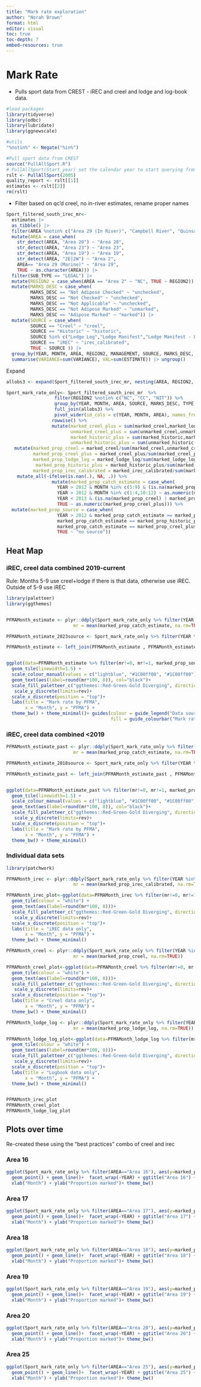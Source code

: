 ```yaml
---
title: "Mark rate exploration"
author: "Norah Brown"
format: html
editor: visual
toc: true
toc-depth: 7
embed-resources: true
---
```


# Mark Rate

-   Pulls sport data from CREST - iREC and creel and lodge and log-book data.

```r
#load packages
library(tidyverse)
library(odbc)
library(lubridate)
library(ggnewscale)

#utils
"%notin%" <- Negate("%in%")

#Pull sport data from CREST
source("PullAllSport.R")
# PullAllSport(Start_year) set the calendar year to start querying from to the current year
rslt <- PullAllSport(2005)
quality_report <- rslt[[1]]
estimates <- rslt[[2]]
rm(rslt)
```

-   Filter based on qc'd creel, no in-river estimates, rename proper names

```r
Sport_filtered_south_irec_mr<-
  estimates |>
  as_tibble() |>
  filter(AREA %notin% c("Area 29 (In River)", "Campbell River", "Quinsam River", "CR-1", "CR-2", "CR-3", "CR-4", "QR-1", "QR-2", "QR-3", "QR-4")) |>
  mutate(AREA = case_when(
    str_detect(AREA, "Area 20") ~ "Area 20",
    str_detect(AREA, "Area 23") ~ "Area 23",
    str_detect(AREA, "Area 19") ~ "Area 19",
    str_detect(AREA, "2E|2W") ~ "Area 2",
    AREA== "Area 29 (Marine)" ~ "Area 29",
    TRUE ~ as.character(AREA))) |>
  filter(SUB_TYPE == "LEGAL") |>
  mutate(REGION2 = case_when(AREA == "Area 2" ~ "NC", TRUE ~ REGION2)) |>
  mutate(MARKS_DESC = case_when(
         MARKS_DESC == "Not Adipose Checked" ~ "unchecked",
         MARKS_DESC == "Not Checked" ~ "unchecked",
         MARKS_DESC == "Not Applicable" ~ "unchecked",
         MARKS_DESC == "Not Adipose Marked" ~ "unmarked",
         MARKS_DESC == "Adipose Marked" ~ "marked")) |>
  mutate(SOURCE = case_when(
         SOURCE == "Creel" ~ "creel",
         SOURCE == "Historic" ~ "historic",
         SOURCE %in% c("Lodge Log","Lodge Manifest","Lodge Manifest - Log", "Lodge Estimate", "Log Estimate", "Lodge eLog") ~ "lodge_log",
         SOURCE == "iREC" ~ "irec_calibrated",
         TRUE ~ SOURCE )) |>
  group_by(YEAR, MONTH, AREA, REGION2, MANAGEMENT, SOURCE, MARKS_DESC, TYPE) |>
  summarise(VARIANCE=sum(VARIANCE), VAL=sum(ESTIMATE)) |> ungroup()
```

Expand

```r
allobs3 <- expand(Sport_filtered_south_irec_mr, nesting(AREA, REGION2, MANAGEMENT), YEAR, MONTH, MARKS_DESC, TYPE, SOURCE)

```

```r

Sport_mark_rate_only<- Sport_filtered_south_irec_mr  %>%
                  filter(REGION2 %notin% c("NC", "CC", "NIT")) %>% 
                  group_by(YEAR, MONTH, AREA, SOURCE, MARKS_DESC, TYPE) %>% summarise(sum=sum(VAL), sum_VARIANCE=sum(VARIANCE)) %>%
                  full_join(allobs3) %>%
                  pivot_wider(id_cols = c(YEAR, MONTH, AREA), names_from=c(MARKS_DESC, SOURCE), values_from = sum, values_fn = ~ sum(.x, na.rm = TRUE)) %>%
                 rowwise() %>%
                 mutate(marked_creel_plus = sum(marked_creel,marked_lodge_log, na.rm=TRUE),
                        unmarked_creel_plus = sum(unmarked_creel,unmarked_lodge_log, na.rm=TRUE),
                        marked_historic_plus = sum(marked_historic,marked_lodge_log, na.rm=TRUE), 
                        unmarked_historic_plus = sum(unmarked_historic,unmarked_lodge_log, na.rm=TRUE)) %>%
   mutate(marked_prop_creel = marked_creel/sum(marked_creel,unmarked_creel, na.rm =TRUE), 
          marked_prop_creel_plus = marked_creel_plus/sum(marked_creel_plus,unmarked_creel_plus, na.rm =TRUE), 
          marked_prop_lodge_log = marked_lodge_log/sum(marked_lodge_log,unmarked_lodge_log, na.rm =TRUE), 
           marked_prop_historic_plus = marked_historic_plus/sum(marked_historic_plus,unmarked_historic_plus, na.rm =TRUE), 
          marked_prop_irec_calibrated = marked_irec_calibrated/sum(marked_irec_calibrated,unmarked_irec_calibrated, na.rm =TRUE)) %>% 
    mutate_all(~ifelse(is.nan(.), NA, .)) %>%
                 mutate(marked_prop_catch_estimate = case_when(
                   YEAR > 2012 & MONTH %in% c(5:9) & (is.na(marked_prop_creel) | marked_prop_creel %in% c(0,1)) ~ as.numeric(marked_prop_irec_calibrated),
                   YEAR > 2012 & MONTH %in% c(1:4,10:12) ~ as.numeric(marked_prop_irec_calibrated),
                   YEAR < 2013 & (is.na(marked_prop_creel) | marked_prop_creel %in% c(0,1)) ~ as.numeric(marked_prop_historic_plus),
                   TRUE ~ as.numeric(marked_prop_creel_plus))) %>% 
  mutate(marked_prop_source = case_when(
                   YEAR > 2012 & marked_prop_catch_estimate == marked_prop_irec_calibrated ~ "calibrated iREC",
                   marked_prop_catch_estimate == marked_prop_historic_plus ~ "historic plus",
                   marked_prop_catch_estimate == marked_prop_creel_plus ~ "creel plus logbook", 
                   TRUE ~ "no source"))


```

## Heat Map

### iREC, creel data combined 2019-current

Rule: Months 5-9 use creel+lodge if there is that data, otherwise use iREC. Outside of 5-9 use iREC

```r
library(paletteer)
library(ggthemes)


PFMAMonth_estimate <- plyr::ddply(Sport_mark_rate_only %>% filter(YEAR %in% 2019:2023), c( "MONTH", "AREA"), summarise,
                         mr = mean(marked_prop_catch_estimate, na.rm=TRUE))

PFMAMonth_estimate_2023source <- Sport_mark_rate_only %>% filter(YEAR %in% 2023, !is.na(marked_prop_source)) %>% ungroup()%>% select(MONTH, AREA, marked_prop_source)

PFMAMonth_estimate <- left_join(PFMAMonth_estimate , PFMAMonth_estimate_2023source)


ggplot(data=PFMAMonth_estimate %>% filter(mr!=0, mr!=1, marked_prop_source!="no source"), aes(x=month(MONTH, label=TRUE), y=as.factor(AREA), fill = mr, col=marked_prop_source))+
  geom_tile(linewidth=1.5) +
  scale_colour_manual(values = c("lightblue", "#1C00ff00", "#1C00ff00"))+
  geom_text(aes(label=round(mr*100, 0)), col="black")+
  scale_fill_paletteer_c("ggthemes::Red-Green-Gold Diverging", direction=1)+
   scale_y_discrete(limits=rev)+
  scale_x_discrete(position = "top")+
  labs(title = "Mark rate by PFMA",
       x = "Month", y = "PFMA") +
  theme_bw() + theme_minimal()+ guides(colour = guide_legend("Data source"), 
                                       fill = guide_colourbar("Mark rate"))
```

### iREC, creel data combined \<2019

```r

PFMAMonth_estimate_past <- plyr::ddply(Sport_mark_rate_only %>% filter(YEAR < 2019), c( "MONTH", "AREA"), summarise,
                         mr = mean(marked_prop_catch_estimate, na.rm=TRUE))

PFMAMonth_estimate_2018source <- Sport_mark_rate_only %>% filter(YEAR %in% 2018, !is.na(marked_prop_source)) %>% ungroup()%>% select(MONTH, AREA, marked_prop_source)

PFMAMonth_estimate_past <- left_join(PFMAMonth_estimate_past , PFMAMonth_estimate_2018source)


ggplot(data=PFMAMonth_estimate_past %>% filter(mr!=0, mr!=1, marked_prop_source!="no source"), aes(x=month(MONTH, label=TRUE), y=as.factor(AREA), fill = mr, col=marked_prop_source))+
  geom_tile(linewidth=1.5) +
  scale_colour_manual(values = c("lightblue", "#1C00ff00", "#1C00ff00"))+
  geom_text(aes(label=round(mr*100, 0)), col="black")+
  scale_fill_paletteer_c("ggthemes::Red-Green-Gold Diverging", direction=1)+
   scale_y_discrete(limits=rev)+
  scale_x_discrete(position = "top")+
  labs(title = "Mark rate by PFMA",
       x = "Month", y = "PFMA") +
  theme_bw() + theme_minimal()
```

### Individual data sets

```r

library(patchwork)

PFMAMonth_irec <- plyr::ddply(Sport_mark_rate_only %>% filter(YEAR %in% 2019:2023, REGION2 %notin% c("NC", "CC", "NIT")), c( "MONTH", "AREA"), summarise,
                         mr = mean(marked_prop_irec_calibrated, na.rm=TRUE))

PFMAMonth_irec_plot<-ggplot(data=PFMAMonth_irec %>% filter(mr!=0, mr!=100), aes(x=month(MONTH, label=TRUE), y=as.factor(AREA), fill = mr))+
  geom_tile(colour = "white") +
  geom_text(aes(label=round(mr*100, 0)))+
  scale_fill_paletteer_c("ggthemes::Red-Green-Gold Diverging", direction=-1)+
   scale_y_discrete(limits=rev)+
  scale_x_discrete(position = "top")+
  labs(title = "iREC data only",
       x = "Month", y = "PFMA") +
  theme_bw() + theme_minimal()

PFMAMonth_creel <- plyr::ddply(Sport_mark_rate_only %>% filter(YEAR %in% 2019:2023, REGION2 %notin% c("NC", "CC", "NIT")), c( "MONTH", "AREA"), summarise,
                         mr = mean(marked_prop_creel, na.rm=TRUE))

PFMAMonth_creel_plot<-ggplot(data=PFMAMonth_creel %>% filter(mr!=0, mr!=100), aes(x=month(MONTH, label=TRUE), y=as.factor(AREA), fill = mr))+
  geom_tile(colour = "white") +
  geom_text(aes(label=round(mr*100, 0)))+
  scale_fill_paletteer_c("ggthemes::Red-Green-Gold Diverging", direction=-1)+
   scale_y_discrete(limits=rev)+
  scale_x_discrete(position = "top")+
  labs(title = "Creel data only",
       x = "Month", y = "PFMA") +
  theme_bw() + theme_minimal()

PFMAMonth_lodge_log <- plyr::ddply(Sport_mark_rate_only %>% filter(YEAR %in% 2019:2023, REGION2 %notin% c("NC", "CC", "NIT")), c( "MONTH", "AREA"), summarise,
                         mr = mean(marked_prop_lodge_log, na.rm=TRUE))

PFMAMonth_lodge_log_plot<-ggplot(data=PFMAMonth_lodge_log %>% filter(mr!=0, mr!=100), aes(x=month(MONTH, label=TRUE), y=as.factor(AREA), fill = mr))+
  geom_tile(colour = "white") +
  geom_text(aes(label=round(mr*100, 0)))+
  scale_fill_paletteer_c("ggthemes::Red-Green-Gold Diverging", direction=-1)+
   scale_y_discrete(limits=rev)+
  scale_x_discrete(position = "top")+
  labs(title = "Logbook data only",
       x = "Month", y = "PFMA") +
  theme_bw() + theme_minimal()


PFMAMonth_irec_plot
PFMAMonth_creel_plot 
PFMAMonth_lodge_log_plot 

```

## Plots over time

Re-created these using the "best practices" combo of creel and irec

### Area 16

```r
ggplot(Sport_mark_rate_only %>% filter(AREA=="Area 16"), aes(y=marked_prop_catch_estimate, x=month(MONTH, label=TRUE) , col=AREA, group=AREA)) +
  geom_point() + geom_line()+  facet_wrap(~YEAR) + ggtitle("Area 16") +scale_x_discrete(guide = guide_axis(angle = 90)) + 
  xlab("Month") + ylab("Proportion marked")+ theme_bw()
```

### Area 17

```r
ggplot(Sport_mark_rate_only %>% filter(AREA=="Area 17"), aes(y=marked_prop_catch_estimate, x=month(MONTH, label=TRUE) , col=AREA, group=AREA)) +
  geom_point() + geom_line()+  facet_wrap(~YEAR) + ggtitle("Area 17") +scale_x_discrete(guide = guide_axis(angle = 90)) + 
  xlab("Month") + ylab("Proportion marked")+ theme_bw()
```

### Area 18

```r
ggplot(Sport_mark_rate_only %>% filter(AREA=="Area 18"), aes(y=marked_prop_catch_estimate, x=month(MONTH, label=TRUE) , col=AREA, group=AREA)) +
  geom_point() + geom_line()+  facet_wrap(~YEAR) + ggtitle("Area 18") +scale_x_discrete(guide = guide_axis(angle = 90)) + 
  xlab("Month") + ylab("Proportion marked")+ theme_bw()
```

### Area 19 

```r
ggplot(Sport_mark_rate_only %>% filter(AREA=="Area 19"), aes(y=marked_prop_catch_estimate, x=month(MONTH, label=TRUE) , col=AREA, group=AREA)) +
  geom_point() + geom_line()+  facet_wrap(~YEAR) + ggtitle("Area 19") +scale_x_discrete(guide = guide_axis(angle = 90)) + 
  xlab("Month") + ylab("Proportion marked")+ theme_bw()
```

### Area 20

```r
ggplot(Sport_mark_rate_only %>% filter(AREA=="Area 20"), aes(y=marked_prop_catch_estimate, x=month(MONTH, label=TRUE) , col=AREA, group=AREA)) +
  geom_point() + geom_line()+  facet_wrap(~YEAR) + ggtitle("Area 20") +scale_x_discrete(guide = guide_axis(angle = 90)) + 
  xlab("Month") + ylab("Proportion marked")+ theme_bw()

```

### Area 25

```r
ggplot(Sport_mark_rate_only %>% filter(AREA=="Area 25"), aes(y=marked_prop_catch_estimate, x=month(MONTH, label=TRUE) , col=AREA, group=AREA)) +
  geom_point() + geom_line()+  facet_wrap(~YEAR) + ggtitle("Area 25") +scale_x_discrete(guide = guide_axis(angle = 90)) + 
  xlab("Month") + ylab("Proportion marked")+ theme_bw()
```
